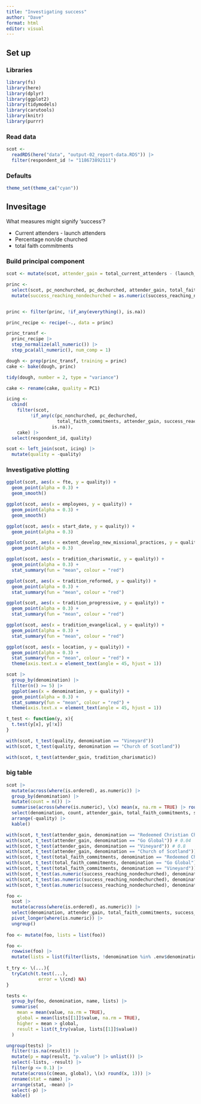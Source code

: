 ```yaml
---
title: "Investigating success"
author: "Dave"
format: html
editor: visual
---
```


## Set up

### Libraries

```r
library(fs)
library(here)
library(dplyr)
library(ggplot2)
library(tidymodels)
library(carutools)
library(knitr)
library(purrr)
```

### Read data

```r
scot <- 
  readRDS(here("data", "output-02_report-data.RDS")) |> 
  filter(respondent_id != "118673892111")
```

### Defaults

```r
theme_set(theme_ca("cyan"))
```

## Invesitage

What measures might signify 'success'?

-   Current attenders - launch attenders
-   Percentage non/de churched
-   total faith commitments

### Build principal component

```r
scot <- mutate(scot, attender_gain = total_current_attenders - (launch_attenders_adult %+na% launch_attenders_children))

princ <-
  select(scot, pc_nonchurched, pc_dechurched, attender_gain, total_faith_commitments, success_reaching_nondechurched) |> 
  mutate(success_reaching_nondechurched = as.numeric(success_reaching_nondechurched))


princ <- filter(princ, !if_any(everything(), is.na))

princ_recipe <- recipe(~., data = princ)

princ_transf <- 
  princ_recipe |> 
  step_normalize(all_numeric()) |> 
  step_pca(all_numeric(), num_comp = 1)

dough <- prep(princ_transf, training = princ)
cake <- bake(dough, princ)

tidy(dough, number = 2, type = "variance")

cake <- rename(cake, quality = PC1)

icing <- 
  cbind(
    filter(scot, 
         !if_any(c(pc_nonchurched, pc_dechurched,
                   total_faith_commitments, attender_gain, success_reaching_nondechurched),
                 is.na)),
    cake) |> 
  select(respondent_id, quality)

scot <- left_join(scot, icing) |> 
  mutate(quality = -quality)
```
### Investigative plotting

```r
ggplot(scot, aes(x = fte, y = quality)) + 
  geom_point(alpha = 0.3) +
  geom_smooth()

ggplot(scot, aes(x = employees, y = quality)) + 
  geom_point(alpha = 0.3) +
  geom_smooth()

ggplot(scot, aes(x = start_date, y = quality)) +
  geom_point(alpha = 0.3)

ggplot(scot, aes(x = extent_develop_new_missional_practices, y = quality)) +
  geom_point(alpha = 0.3)

ggplot(scot, aes(x = tradition_charismatic, y = quality)) +
  geom_point(alpha = 0.3) +
  stat_summary(fun = "mean", colour = "red")

ggplot(scot, aes(x = tradition_reformed, y = quality)) +
  geom_point(alpha = 0.3) +
  stat_summary(fun = "mean", colour = "red")

ggplot(scot, aes(x = tradition_progressive, y = quality)) +
  geom_point(alpha = 0.3) +
  stat_summary(fun = "mean", colour = "red")

ggplot(scot, aes(x = tradition_evangelical, y = quality)) +
  geom_point(alpha = 0.3) +
  stat_summary(fun = "mean", colour = "red")

ggplot(scot, aes(x = location, y = quality)) +
  geom_point(alpha = 0.3) +
  stat_summary(fun = "mean", colour = "red") +
  theme(axis.text.x = element_text(angle = 45, hjust = 1))

scot |> 
  group_by(denomination) |> 
  filter(n() >= 5) |> 
  ggplot(aes(x = denomination, y = quality)) + 
  geom_point(alpha = 0.3) +
  stat_summary(fun = "mean", colour = "red") +
  theme(axis.text.x = element_text(angle = 45, hjust = 1))

t_test <- function(y, x){
  t.test(y[x], y[!x])
}

with(scot, t_test(quality, denomination == "Vineyard"))
with(scot, t_test(quality, denomination == "Church of Scotland"))

with(scot, t_test(attender_gain, tradition_charismatic))


```

### big table

```r
scot |> 
  mutate(across(where(is.ordered), as.numeric)) |> 
  group_by(denomination) |> 
  mutate(count = n()) |> 
  summarise(across(where(is.numeric), \(x) mean(x, na.rm = TRUE) |> round(1))) |> 
  select(denomination, count, attender_gain, total_faith_commitments, success_reaching_nondechurched, quality) |> 
  arrange(-quality) |> 
  kable()

with(scot, t_test(attender_gain, denomination == "Redeemed Christian Church of God")) #0.08 HI
with(scot, t_test(attender_gain, denomination == "Go Global")) # 0.04  LO
with(scot, t_test(attender_gain, denomination == "Vineyard")) # 0.8
with(scot, t_test(attender_gain, denomination == "Church of Scotland")) # 0.8
with(scot, t_test(total_faith_commitments, denomination == "Redeemed Christian Church of God")) #0.08
with(scot, t_test(total_faith_commitments, denomination == "Go Global")) # 0.04 
with(scot, t_test(total_faith_commitments, denomination == "Vineyard")) # 0.8
with(scot, t_test(as.numeric(success_reaching_nondechurched), denomination == "Redeemed Christian Church of God")) #0.08
with(scot, t_test(as.numeric(success_reaching_nondechurched), denomination == "Go Global")) # 0.04 
with(scot, t_test(as.numeric(success_reaching_nondechurched), denomination == "Vineyard")) # 0.8

foo <-
  scot |> 
  mutate(across(where(is.ordered), as.numeric)) |>
  select(denomination, attender_gain, total_faith_commitments, success_reaching_nondechurched) |>
  pivot_longer(where(is.numeric)) |> 
  ungroup()
  
foo <- mutate(foo, lists = list(foo))

foo <-
  rowwise(foo) |> 
  mutate(lists = list(filter(lists, !denomination %in% .env$denomination, name == .env$name)))
  
t_try <- \(...){
  tryCatch(t.test(...),
            error = \(cnd) NA)
}

tests <- 
  group_by(foo, denomination, name, lists) |> 
  summarise(
    mean = mean(value, na.rm = TRUE),
    global = mean(lists[[1]]$value, na.rm = TRUE),
    higher = mean > global,
    result = list(t_try(value, lists[[1]]$value))
  )

ungroup(tests) |> 
  filter(!is.na(result)) |> 
  mutate(p = map(result, "p.value") |> unlist()) |> 
  select(-lists, -result) |> 
  filter(p <= 0.1) |> 
  mutate(across(c(mean, global), \(x) round(x, 1))) |> 
  rename(stat = name) |> 
  arrange(stat, -mean) |> 
  select(-p) |> 
  kable()

```

